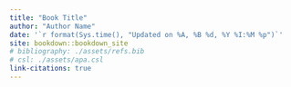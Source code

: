 ```yaml
---
title: "Book Title"
author: "Author Name"
date: '`r format(Sys.time(), "Updated on %A, %B %d, %Y %I:%M %p")`'
site: bookdown::bookdown_site
# bibliography: ./assets/refs.bib
# csl: ./assets/apa.csl
link-citations: true
---
```

